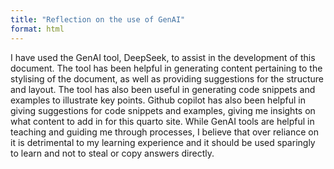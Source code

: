 ```yaml
---
title: "Reflection on the use of GenAI"
format: html
---
```


I have used the GenAI tool, DeepSeek, to assist in the development of this document. The tool has been helpful in generating content pertaining to the stylising of the document, as well as providing suggestions for the structure and layout. The tool has also been useful in generating code snippets and examples to illustrate key points.
Github copilot has also been helpful in giving suggestions for code snippets and examples, giving me insights on what content to add in for this quarto site.
While GenAI tools are helpful in teaching and guiding me through processes, I believe that over reliance on it is detrimental to my learning experience and it should be used sparingly to learn and not to steal or copy answers directly.
